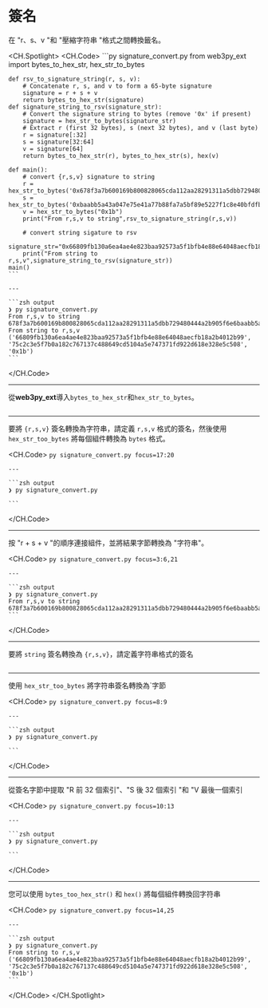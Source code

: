 # 簽名

在 "r、s、v "和 "壓縮字符串 "格式之間轉換籤名。

<CH.Spotlight>
  <CH.Code>
    ```py signature_convert.py
    from web3py_ext import bytes_to_hex_str, hex_str_to_bytes

    def rsv_to_signature_string(r, s, v):
        # Concatenate r, s, and v to form a 65-byte signature
        signature = r + s + v
        return bytes_to_hex_str(signature)
    def signature_string_to_rsv(signature_str):
        # Convert the signature string to bytes (remove '0x' if present)
        signature = hex_str_to_bytes(signature_str)
        # Extract r (first 32 bytes), s (next 32 bytes), and v (last byte)
        r = signature[:32]
        s = signature[32:64]
        v = signature[64]
        return bytes_to_hex_str(r), bytes_to_hex_str(s), hex(v)

    def main():
        # convert {r,s,v} signature to string
        r = hex_str_to_bytes('0x678f3a7b600169b800828065cda112aa28291311a5dbb729480444a2b905f6e6')
        s = hex_str_to_bytes('0xbaabb5a43a047e75e41a77b88fa7a5bf89e5227f1c8e40bfdfbcceb8164521ed')
        v = hex_str_to_bytes("0x1b")
        print("From r,s,v to string",rsv_to_signature_string(r,s,v))

        # convert string sigature to rsv
        signature_str="0x66809fb130a6ea4ae4e823baa92573a5f1bfb4e88e64048aecfb18a2b4012b9975c2c3e5f7b0a182c767137c488649cd5104a5e747371fd922d618e328e5c5081b"
        print("From string to r,s,v",signature_string_to_rsv(signature_str))
    main()
    ```

    ---

    ```zsh output
    ❯ py signature_convert.py
    From r,s,v to string 678f3a7b600169b800828065cda112aa28291311a5dbb729480444a2b905f6e6baabb5a43a047e75e41a77b88fa7a5bf89e5227f1c8e40bfdfbcceb8164521ed1b
    From string to r,s,v ('66809fb130a6ea4ae4e823baa92573a5f1bfb4e88e64048aecfb18a2b4012b99', '75c2c3e5f7b0a182c767137c488649cd5104a5e747371fd922d618e328e5c508', '0x1b')
    ```
  </CH.Code>

  ---

  從**web3py_ext**導入`bytes_to_hex_str`和`hex_str_to_bytes`。

  ```py signature_convert.py focus=1
  ```

  ---

  要將 `{r,s,v}` 簽名轉換為字符串，請定義 `r,s,v` 格式的簽名，然後使用 `hex_str_too_bytes` 將每個組件轉換為 `bytes` 格式。

  <CH.Code>
    ```py signature_convert.py focus=17:20
    ```

    ---

    ```zsh output
    ❯ py signature_convert.py

    ```
  </CH.Code>

  ---

  按 "r + s + v "的順序連接組件，並將結果字節轉換為 "字符串"。

  <CH.Code>
    ```py signature_convert.py focus=3:6,21
    ```

    ---

    ```zsh output
    ❯ py signature_convert.py
    From r,s,v to string 678f3a7b600169b800828065cda112aa28291311a5dbb729480444a2b905f6e6baabb5a43a047e75e41a77b88fa7a5bf89e5227f1c8e40bfdfbcceb8164521ed1b
    ```
  </CH.Code>

  ---

  要將 `string` 簽名轉換為 `{r,s,v}`，請定義字符串格式的簽名

  ```py signature_convert.py focus=23:24
  ```

  ---

  使用 `hex_str_too_bytes` 將字符串簽名轉換為\`字節

  <CH.Code>
    ```py signature_convert.py focus=8:9
    ```

    ---

    ```zsh output
    ❯ py signature_convert.py

    ```
  </CH.Code>

  ---

  從簽名字節中提取 "R 前 32 個索引"、"S 後 32 個索引 "和 "V 最後一個索引

  <CH.Code>
    ```py signature_convert.py focus=10:13
    ```

    ---

    ```zsh output
    ❯ py signature_convert.py

    ```
  </CH.Code>

  ---

  您可以使用 `bytes_too_hex_str()` 和 `hex()` 將每個組件轉換回字符串

  <CH.Code>
    ```py signature_convert.py focus=14,25
    ```

    ---

    ```zsh output
    ❯ py signature_convert.py
    From string to r,s,v ('66809fb130a6ea4ae4e823baa92573a5f1bfb4e88e64048aecfb18a2b4012b99', '75c2c3e5f7b0a182c767137c488649cd5104a5e747371fd922d618e328e5c508', '0x1b')
    ```
  </CH.Code>
</CH.Spotlight>
